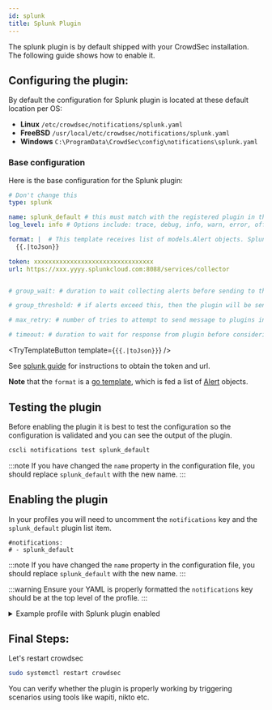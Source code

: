 ```yaml
---
id: splunk
title: Splunk Plugin
---
```



The splunk plugin is by default shipped with your CrowdSec installation. The following guide shows how to enable it.

## Configuring the plugin:

By default the configuration for Splunk plugin is located at these default location per OS:

- **Linux** `/etc/crowdsec/notifications/splunk.yaml`
- **FreeBSD** `/usr/local/etc/crowdsec/notifications/splunk.yaml`
- **Windows** `C:\ProgramData\CrowdSec\config\notifications\splunk.yaml`

### Base configuration

Here is the base configuration for the Splunk plugin:

```yaml
# Don't change this
type: splunk

name: splunk_default # this must match with the registered plugin in the profile
log_level: info # Options include: trace, debug, info, warn, error, off

format: |  # This template receives list of models.Alert objects. Splunk event will be created with its contents.
  {{.|toJson}}

token: xxxxxxxxxxxxxxxxxxxxxxxxxxxxxxxxx
url: https://xxx.yyyy.splunkcloud.com:8088/services/collector


# group_wait: # duration to wait collecting alerts before sending to this plugin, eg "30s"

# group_threshold: # if alerts exceed this, then the plugin will be sent the message. eg "10"

# max_retry: # number of tries to attempt to send message to plugins in case of error.

# timeout: # duration to wait for response from plugin before considering this attempt a failure. eg "10s"
```

<TryTemplateButton 
    template={`{{.|toJson}}`}
/>

See [splunk guide](https://docs.splunk.com/Documentation/Splunk/8.2.1/Data/UsetheHTTPEventCollector) for instructions to obtain the token and  url.


**Note** that the `format` is a [go template](https://pkg.go.dev/text/template), which is fed a list of [Alert](https://pkg.go.dev/github.com/crowdsecurity/crowdsec@master/pkg/models#Alert) objects.

## Testing the plugin

Before enabling the plugin it is best to test the configuration so the configuration is validated and you can see the output of the plugin. 

```bash
cscli notifications test splunk_default
```

:::note
If you have changed the `name` property in the configuration file, you should replace `splunk_default` with the new name.
:::

## Enabling the plugin

In your profiles you will need to uncomment the `notifications` key and the `splunk_default` plugin list item.

```
#notifications:
# - splunk_default
```

:::note
If you have changed the `name` property in the configuration file, you should replace `splunk_default` with the new name.
:::

:::warning
Ensure your YAML is properly formatted the `notifications` key should be at the top level of the profile.
:::

<details>

<summary>Example profile with Splunk plugin enabled</summary>

```yaml
name: default_ip_remediation
#debug: true
filters:
 - Alert.Remediation == true && Alert.GetScope() == "Ip"
decisions:
 - type: ban
   duration: 4h
#duration_expr: Sprintf('%dh', (GetDecisionsCount(Alert.GetValue()) + 1) * 4)
#highlight-next-line
notifications:
#highlight-next-line
  - splunk_default
on_success: break
```

</details>

## Final Steps:

Let's restart crowdsec

```bash
sudo systemctl restart crowdsec
```

You can verify whether the plugin is properly working by triggering scenarios using tools like wapiti, nikto etc. 
